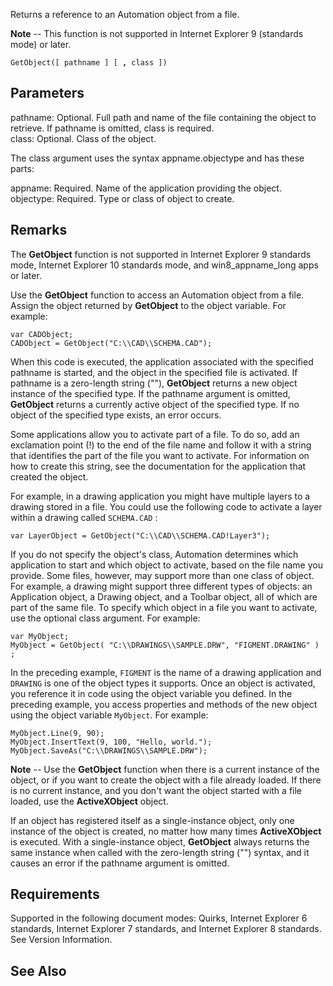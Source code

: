Returns a reference to an Automation object from a file.

'''Note''' -- This function is not supported in Internet Explorer 9 (standards mode) or later.

 GetObject([ pathname ] [ ''',''' class ])

==Parameters==
; pathname: Optional. Full path and name of the file containing the object to retrieve. If pathname is omitted, class is required.
; class: Optional. Class of the object.
The class argument uses the syntax appname.objectype and has these parts:

; appname: Required. Name of the application providing the object.
; objectype: Required. Type or class of object to create.

==Remarks==
The '''GetObject''' function is not supported in Internet Explorer 9 standards mode, Internet Explorer 10 standards mode, and win8_appname_long apps or later.

Use the '''GetObject''' function to access an Automation object from a file. Assign the object returned by '''GetObject''' to the object variable. For example:

 var CADObject;
 CADObject = GetObject("C:\\CAD\\SCHEMA.CAD");
When this code is executed, the application associated with the specified pathname is started, and the object in the specified file is activated. If pathname is a zero-length string (""), '''GetObject''' returns a new object instance of the specified type. If the pathname argument is omitted, '''GetObject''' returns a currently active object of the specified type. If no object of the specified type exists, an error occurs.

Some applications allow you to activate part of a file. To do so, add an exclamation point (!) to the end of the file name and follow it with a string that identifies the part of the file you want to activate. For information on how to create this string, see the documentation for the application that created the object.

For example, in a drawing application you might have multiple layers to a drawing stored in a file. You could use the following code to activate a layer within a drawing called <code>SCHEMA.CAD</code> :

 var LayerObject = GetObject("C:\\CAD\\SCHEMA.CAD!Layer3");
If you do not specify the object's class, Automation determines which application to start and which object to activate, based on the file name you provide. Some files, however, may support more than one class of object. For example, a drawing might support three different types of objects: an Application object, a Drawing object, and a Toolbar object, all of which are part of the same file. To specify which object in a file you want to activate, use the optional class argument. For example:

 var MyObject;
 MyObject = GetObject( "C:\\DRAWINGS\\SAMPLE.DRW", "FIGMENT.DRAWING" ) ;
In the preceding example, <code>FIGMENT</code> is the name of a drawing application and <code>DRAWING</code> is one of the object types it supports. Once an object is activated, you reference it in code using the object variable you defined. In the preceding example, you access properties and methods of the new object using the object variable <code>MyObject</code>. For example:

 MyObject.Line(9, 90);
 MyObject.InsertText(9, 100, "Hello, world.");
 MyObject.SaveAs("C:\\DRAWINGS\\SAMPLE.DRW");
'''Note''' -- Use the '''GetObject''' function when there is a current instance of the object, or if you want to create the object with a file already loaded. If there is no current instance, and you don't want the object started with a file loaded, use the '''ActiveXObject''' object.

If an object has registered itself as a single-instance object, only one instance of the object is created, no matter how many times '''ActiveXObject''' is executed. With a single-instance object, '''GetObject''' always returns the same instance when called with the zero-length string ("") syntax, and it causes an error if the pathname argument is omitted.


==Requirements==
Supported in the following document modes: Quirks, Internet Explorer 6 standards, Internet Explorer 7 standards, and Internet Explorer 8 standards. See Version Information.


==See Also==

              
